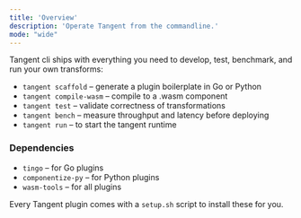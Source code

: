 ```yaml
---
title: 'Overview'
description: 'Operate Tangent from the commandline.'
mode: "wide"
---
```


Tangent cli ships with everything you need to develop, test, benchmark, and run your own transforms:
* `tangent scaffold` – generate a plugin boilerplate in Go or Python
* `tangent compile-wasm` – compile to a .wasm component
* `tangent test` – validate correctness of transformations
* `tangent bench` – measure throughput and latency before deploying
* `tangent run` – to start the tangent runtime

### Dependencies
* `tingo` – for Go plugins
* `componentize-py` – for Python plugins
* `wasm-tools` – for all plugins

Every Tangent plugin comes with a `setup.sh` script to install these for you.
